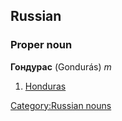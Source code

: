 ==Russian==
[[Category:Russian nouns]]
===Proper noun===
'''Гондурас''' (Gondurás) ''m''

#[[Honduras]]